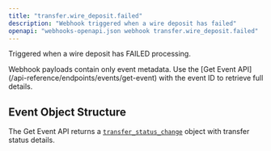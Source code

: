 ```yaml
---
title: "transfer.wire_deposit.failed"
description: "Webhook triggered when a wire deposit has failed"
openapi: "webhooks-openapi.json webhook transfer.wire_deposit.failed"
---
```


Triggered when a wire deposit has FAILED processing.

<Note>
Webhook payloads contain only event metadata. Use the [Get Event API](/api-reference/endpoints/events/get-event) with the event ID to retrieve full details.
</Note>

## Event Object Structure

The Get Event API returns a [`transfer_status_change`](/api-reference/events/transfer-status-change-object) object with transfer status details.
